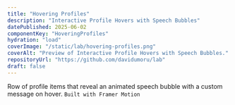 ```yaml
---
title: "Hovering Profiles"
description: "Interactive Profile Hovers with Speech Bubbles"
datePublished: 2025-06-02
componentKey: "HoveringProfiles"
hydration: "load"
coverImage: "/static/lab/hovering-profiles.png"
coverAlt: "Preview of Interactive Profile Hovers with Speech Bubbles."
repositoryUrl: "https://github.com/davidumoru/lab"
draft: false
---
```


Row of profile items that reveal an animated speech bubble with a custom message on hover. `Built with Framer Motion`